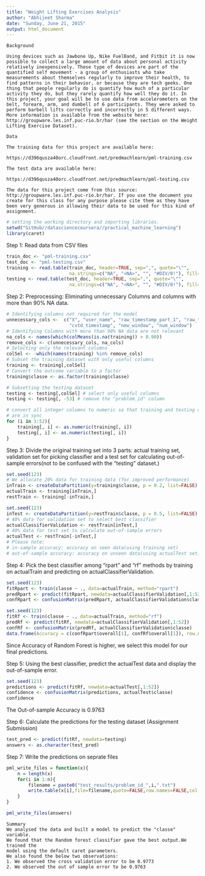 ```yaml
---
title: "Weight Lifting Exercises Analysis"
author: "Abhijeet Sharma"
date: "Sunday, June 21, 2015"
output: html_document
---
```


```
Background

Using devices such as Jawbone Up, Nike FuelBand, and Fitbit it is now possible to collect a large amount of data about personal activity relatively inexpensively. These type of devices are part of the quantified self movement - a group of enthusiasts who take measurements about themselves regularly to improve their health, to find patterns in their behavior, or because they are tech geeks. One thing that people regularly do is quantify how much of a particular activity they do, but they rarely quantify how well they do it. In this project, your goal will be to use data from accelerometers on the belt, forearm, arm, and dumbell of 6 participants. They were asked to perform barbell lifts correctly and incorrectly in 5 different ways. More information is available from the website here: http://groupware.les.inf.puc-rio.br/har (see the section on the Weight Lifting Exercise Dataset). 
```

```
Data 

The training data for this project are available here: 

https://d396qusza40orc.cloudfront.net/predmachlearn/pml-training.csv

The test data are available here: 

https://d396qusza40orc.cloudfront.net/predmachlearn/pml-testing.csv

The data for this project come from this source: http://groupware.les.inf.puc-rio.br/har. If you use the document you create for this class for any purpose please cite them as they have been very generous in allowing their data to be used for this kind of assignment. 
```
```r
# setting the working directory and importing libraries.
setwd("GitHub//datasciencecoursera//practical_machine_learning")
library(caret)
```
Step 1: Read data from CSV files
```r
train_doc <- "pml-training.csv"
test_doc <- "pml-testing.csv"
training <- read.table(train_doc, header=TRUE, sep=",", quote="\"", 
                       na.strings=c("NA", "<NA>", "", "#DIV/0!"), fill=TRUE, comment.char="")
testing <- read.table(test_doc, header=TRUE, sep=",", quote="\"", 
                       na.strings=c("NA", "<NA>", "", "#DIV/0!"), fill=TRUE, comment.char="")
```

Step 2: Preprocessing: Eliminating unnecessary Columns and columns with more 
        than 90% NA data.
```r
# Identifying columns not required for the model
unnecessary_cols <-  c("X", "user_name", "raw_timestamp_part_1", "raw_timestamp_part_2", 
                       "cvtd_timestamp", "new_window", "num_window")
# Identifying Columns with more than 90% NA data are not relevant
na_cols <- names(which(colMeans(is.na(training)) > 0.90))
remove_cols <- c(unnecessary_cols, na_cols)
# Selecting only the relevant columns
colSel <- -which(names(training) %in% remove_cols)
# Subset the training dataset with only useful columns
training <- training[,colSel] 
# Convert the outcome variable to a factor
training$classe <- as.factor(training$classe)

# Subsetting the testing dataset
testing <- testing[,colSel] # select only useful columns
testing <- testing[, -53] # remove the "problem_id" column

# convert all integer columns to numeric so that training and testing datasets 
# are in sync
for (i in 1:52){
    training[, i] <- as.numeric(training[, i])
    testing[, i] <- as.numeric(testing[, i])
}

```

Step 3: Divide the original training set into 3 parts: actual training set, 
        validation set for picking classifier and a test set for calculating 
        out-of-sample errors(not to be confused with the "testing" dataset.)
```r
set.seed(123)
# We allocate 20% data for training data (for improved performance)
inTrain <- createDataPartition(y=training$classe, p = 0.2, list=FALSE)
actualTrain <- training[inTrain,]
restTrain <- training[-inTrain,]

set.seed(123)
inTest <- createDataPartition(y=restTrain$classe, p = 0.5, list=FALSE)
# 40% data for validation set to select best classifier
actualClassifierValidation <- restTrain[inTest,] 
# 40% data for test set to calculate out-of-sample errors
actualTest <- restTrain[-inTest,] 
# Please note: 
# in-sample accuracy: accuracy on seen data(using training set)
# out-of-sample accuracy: accuracy on unseen data(using actualTest set)
```

Step 4: Pick the best classifier among "rpart" and "rf" methods by training on 
        actualTrain and predicting on actualClassifierValidation.
```r
set.seed(123)
fitRpart <- train(classe ~ ., data=actualTrain, method="rpart")
predRpart <- predict(fitRpart, newdata=actualClassifierValidation[,1:52])
confRpart <- confusionMatrix(predRpart, actualClassifierValidation$classe)

set.seed(123)
fitRf <- train(classe ~ ., data=actualTrain, method="rf")
predRf <- predict(fitRf, newdata=actualClassifierValidation[,1:52])
confRf <- confusionMatrix(predRf, actualClassifierValidation$classe)
data.frame(Accuracy = c(confRpart$overall[1], confRf$overall[1]), row.names = c("rpart", "rf"))
```
Since Accuracy of Random Forest is higher, we select this model for our final predictions.

Step 5: Using the best classifier, predict the actualTest data and display the 
        out-of-sample error.
```r
set.seed(123)
predictions <- predict(fitRf, newdata=actualTest[,1:52])
confidence <- confusionMatrix(predictions, actualTest$classe)
confidence
```
The Out-of-sample Accuracy is 0.9763

Step 6: Calculate the predictions for the testing dataset (Assignment Submission)
```r
test_pred <- predict(fitRf, newdata=testing)
answers <- as.character(test_pred)
```

Step 7: Write the predictions on seprate files
```r
pml_write_files = function(x){
    n = length(x)
    for(i in 1:n){
        filename = paste0("test_results/problem_id_",i,".txt")
        write.table(x[i],file=filename,quote=FALSE,row.names=FALSE,col.names=FALSE)
    }
}

pml_write_files(answers)
```

```
Summary
We analysed the data and built a model to predict the "classe" variable.
We found that the Random forest classifier gave the best output.We trained the 
model using the default caret parameters.
We also found the below two observations:
1. We observed the cross validation error to be 0.9773
2. We observed the out of sample error to be 0.9763
```